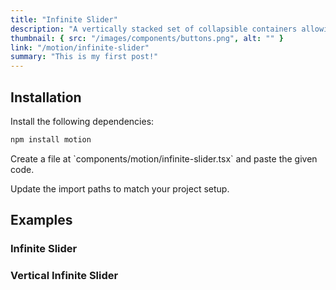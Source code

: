 ```yaml
---
title: "Infinite Slider"
description: "A vertically stacked set of collapsible containers allowing users to toggle content visibility. Customize the animation effects with variants and transitions for expanding/collapsing the sections."
thumbnail: { src: "/images/components/buttons.png", alt: "" }
link: "/motion/infinite-slider"
summary: "This is my first post!"
---
```


<ComponentPreview name="infinite-slider-demo" />

## Installation

<Steps>
<Step>
Install the following dependencies:
</Step>

```bash 
npm install motion
```

<Step>
    Create a file at `components/motion/infinite-slider.tsx` and paste the given
    code.
</Step>

<CollapsibleSource name="infinite-slider-demo" />

<Step>Update the import paths to match your project setup.</Step>

</Steps>

## Examples

### Infinite Slider

<ComponentPreview name="infinite-slider-hover" />

### Vertical Infinite Slider

<ComponentPreview name="infinite-slider-vertical" />
